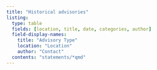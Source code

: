 ```yaml
---
title: "Historical advisories"
listing:
  type: table
  fields: [location, title, date, categories, author]
  field-display-names:
    title: "Advisory Type"
    location: "Location"
    author: "Contact"
  contents: "statements/*qmd"
---
```


<!-- Table of all statements: https://quarto.org/docs/websites/website-listings.html -->
